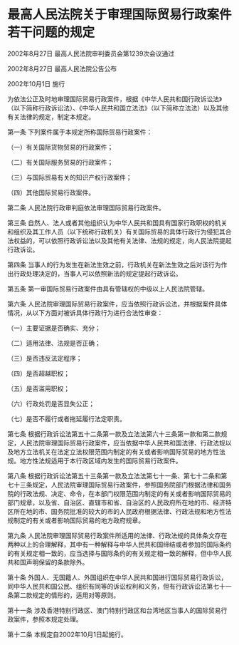 # 最高人民法院关于审理国际贸易行政案件若干问题的规定

2002年8月27日 最高人民法院审判委员会第1239次会议通过

2002年8月27日 最高人民法院公告公布

2002年10月1日 施行

  

为依法公正及时地审理国际贸易行政案件，根据《中华人民共和国行政诉讼法》（以下简称行政诉讼法）、《中华人民共和国立法法》（以下简称立法法）以及其他有关法律的规定，制定本规定。

第一条 下列案件属于本规定所称国际贸易行政案件：

（一）有关国际货物贸易的行政案件；

（二）有关国际服务贸易的行政案件；

（三）与国际贸易有关的知识产权行政案件；

（四）其他国际贸易行政案件。

第二条 人民法院行政审判庭依法审理国际贸易行政案件。

第三条 自然人、法人或者其他组织认为中华人民共和国具有国家行政职权的机关和组织及其工作人员（以下统称行政机关）有关国际贸易的具体行政行为侵犯其合法权益的，可以依照行政诉讼法以及其他有关法律、法规的规定，向人民法院提起行政诉讼。

第四条 当事人的行为发生在新法生效之前，行政机关在新法生效之后对该行为作出行政处理决定的，当事人可以依照新法的规定提起行政诉讼。

第五条 第一审国际贸易行政案件由具有管辖权的中级以上人民法院管辖。

第六条 人民法院审理国际贸易行政案件，应当依照行政诉讼法，并根据案件具体情况，从以下方面对被诉具体行政行为进行合法性审查：

（一）主要证据是否确实、充分；

（二）适用法律、法规是否正确；

（三）是否违反法定程序；

（四）是否超越职权；

（五）是否滥用职权；

（六）行政处罚是否显失公正；

（七）是否不履行或者拖延履行法定职责。

第七条 根据行政诉讼法第五十二条第一款及立法法第六十三条第一款和第二款规定，人民法院审理国际贸易行政案件，应当依据中华人民共和国法律、行政法规以及地方立法机关在法定立法权限范围内制定的有关或者影响国际贸易的地方性法规。地方性法规适用于本行政区域内发生的国际贸易行政案件。

第八条 根据行政诉讼法第五十三条第一款及立法法第七十一条、第七十二条和第七十三条规定，人民法院审理国际贸易行政案件，参照国务院部门根据法律和国务院的行政法规、决定、命令，在本部门权限范围内制定的有关或者影响国际贸易的部门规章，以及省、自治区、直辖市和省、自治区的人民政府所在地的市、经济特区所在地的市、国务院批准的较大的市的人民政府根据法律、行政法规和地方性法规制定的有关或者影响国际贸易的地方政府规章。

第九条 人民法院审理国际贸易行政案件所适用的法律、行政法规的具体条文存在两种以上的合理解释，其中有一种解释与中华人民共和国缔结或者参加的国际条约的有关规定相一致的，应当选择与国际条约的有关规定相一致的解释，但中华人民共和国声明保留的条款除外。

第十条 外国人、无国籍人、外国组织在中华人民共和国进行国际贸易行政诉讼，同中华人民共和国公民、组织有同等的诉讼权利和义务，但有行政诉讼法第七十一条第二款规定的情形的，适用对等原则。

第十一条 涉及香港特别行政区、澳门特别行政区和台湾地区当事人的国际贸易行政案件，参照本规定处理。

第十二条 本规定自2002年10月1日起施行。
